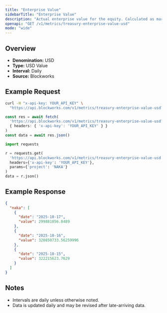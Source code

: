 ```yaml
---
title: "Enterprise Value"
sidebarTitle: "Enterprise Value"
description: "Actual enterprise value for the equity. Calculated as market cap - liabilities + assets"
openapi: "GET /v1/metrics/treasury-enterprise-value-usd"
mode: "wide"
---
```


## Overview

- **Denomination:** USD
- **Type:** USD Value
- **Interval:** Daily
- **Source:** Blockworks

## Example Request

<CodeGroup>

```bash cURL
curl -H "x-api-key: YOUR_API_KEY" \
  "https://api.blockworks.com/v1/metrics/treasury-enterprise-value-usd?project=NAKA"
```

```typescript TypeScript
const res = await fetch(
  'https://api.blockworks.com/v1/metrics/treasury-enterprise-value-usd?project=NAKA',
  { headers: { 'x-api-key': 'YOUR_API_KEY' } }
)
const data = await res.json()
```

```python Python
import requests

r = requests.get(
  'https://api.blockworks.com/v1/metrics/treasury-enterprise-value-usd',
  headers={'x-api-key': 'YOUR_API_KEY'},
  params={'project': 'NAKA'}
)
data = r.json()
```

</CodeGroup>

## Example Response

```json
{
  "naka": [
    {
      "date": "2025-10-17",
      "value": 299881056.8489
    },
    {
      "date": "2025-10-16",
      "value": 320850733.56259996
    },
    {
      "date": "2025-10-15",
      "value": 322215623.7629
    }
  ]
}
```

## Notes
- Intervals are daily unless otherwise noted.
- Data is updated daily and may be revised after late-arriving data.
